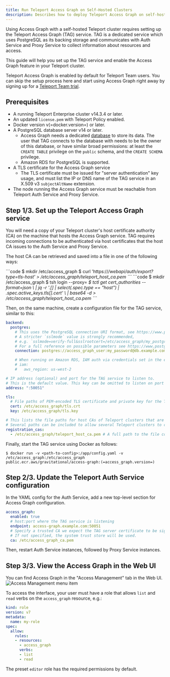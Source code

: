 ```yaml
---
title: Run Teleport Access Graph on Self-Hosted Clusters
description: Describes how to deploy Teleport Access Graph on self-hosted clusters.
---
```


Using Access Graph with a self-hosted Teleport cluster requires
setting up the Teleport Access Graph (TAG) service.
TAG is a dedicated service which uses PostgreSQL as its backing storage
and communicates with Auth Service and Proxy Service
to collect information about resources and access.

This guide will help you set up the TAG service
and enable the Access Graph feature in your Teleport cluster.

Teleport Access Graph is enabled by default for Teleport Team users.
You can skip the setup process here and start using Access Graph right away
by signing up for a [Teleport Team trial](https://goteleport.com/signup/).

## Prerequisites

- A running Teleport Enterprise cluster v14.3.4 or later.
- An updated `license.pem` with Teleport Policy enabled.
- Docker version v(=docker.version=) or later.
- A PostgreSQL database server v14 or later.
  - Access Graph needs a dedicated [database](https://www.postgresql.org/docs/current/sql-createdatabase.html) to store its data.
    The user that TAG connects to the database with needs to be the owner of this database, or have similar broad permissions:
    at least the `CREATE TABLE` privilege on the `public` schema, and the `CREATE SCHEMA` privilege.
  - Amazon RDS for PostgreSQL is supported.
- A TLS certificate for the Access Graph service
  - The TLS certificate must be issued for "server authentication" key usage,
    and must list the IP or DNS name of the TAG service in an X.509 v3 `subjectAltName` extension.
- The node running the Access Graph service must be reachable from Teleport Auth Service and Proxy Service.

## Step 1/3. Set up the Teleport Access Graph service

You will need a copy of your Teleport cluster's host certificate authority (CA) on the machine that hosts the Access Graph service.
TAG requires incoming connections to be authenticated via host certificates that the host CA issues to the Auth Service and Proxy Service.

The host CA can be retrieved and saved into a file in one of the following ways:

<Tabs>
<TabItem label="Via curl">
```code
$ mkdir /etc/access_graph
$ curl 'https://<Var name="teleport.example.com" />/webapi/auth/export?type=tls-host' > /etc/access_graph/teleport_host_ca.pem
```
</TabItem>

<TabItem label="Via tctl">
```code
$ mkdir /etc/access_graph
$ tsh login --proxy=<Var name="teleport.example.com" />
$ tctl get cert_authorities --format=json \
    | jq -r '.[] | select(.spec.type == "host") | .spec.active_keys.tls[].cert' \
    | base64 -d > /etc/access_graph/teleport_host_ca.pem
```
</TabItem>
</Tabs>

Then, on the same machine, create a configuration file for the TAG service, similar to this:

```yaml
backend:
  postgres:
    # This uses the PostgreSQL connection URI format, see https://www.postgresql.org/docs/current/libpq-connect.html#LIBPQ-CONNSTRING-URIS
    # A stricter `sslmode` value is strongly recommended,
    # e.g. `sslmode=verify-full&sslrootcert=/etc/access_graph/my_postgres_ca.crt`.
    # For a full reference on possible parameters see https://www.postgresql.org/docs/current/libpq-connect.html#LIBPQ-PARAMKEYWORDS
    connection: postgres://access_graph_user:my_password@db.example.com:5432/access_graph_db?sslmode=require

    # When running on Amazon RDS, IAM auth via credentials set in the environment can be used as follows:
    # iam:
    #   aws_region: us-west-2

# IP address (optional) and port for the TAG service to listen to.
# This is the default value. This key can be omitted to listen on port 50051 on all interfaces.
address: ":50051"

tls:
  # File paths of PEM-encoded TLS certificate and private key for the TAG server.
  cert: /etc/access_graph/tls.crt
  key: /etc/access_graph/tls.key

# This lists the file paths for host CAs of Teleport clusters that are allowed to register with this TAG service.
# Several paths can be included to allow several Teleport clusters to connect to the TAG service.
registration_cas:
  - /etc/access_graph/teleport_host_ca.pem # A full path to the file containing the Teleport cluster's host CA certificate.
```

Finally, start the TAG service using Docker as follows:

```console
$ docker run -v <path-to-config>:/app/config.yaml -v /etc/access_graph:/etc/access_graph public.ecr.aws/gravitational/access-graph:(=access_graph.version=)
```

## Step 2/3. Update the Teleport Auth Service configuration

In the YAML config for the Auth Service, add a new top-level section for Access Graph configuration.

```yaml
access_graph:
  enabled: true
  # host:port where the TAG service is listening
  endpoint: access-graph.example.com:50051
  # Specify a trusted CA we expect the TAG server certificate to be signed by.
  # If not specified, the system trust store will be used.
  ca: /etc/access_graph_ca.pem
```

Then, restart Auth Service instances, followed by Proxy Service instances.

## Step 3/3. View the Access Graph in the Web UI

You can find Access Graph in the "Access Management" tab in the Web UI.
![Access Management menu item](../../../img/access-graph/menu-item.png)

To access the interface, your user must have a role that allows `list` and `read` verbs on the `access_graph` resource, e.g.:

```yaml
kind: role
version: v7
metadata:
  name: my-role
spec:
  allow:
    rules:
    - resources:
      - access_graph
      verbs:
      - list
      - read
```

The preset `editor` role has the required permissions by default.
